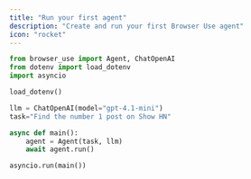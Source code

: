 ```yaml
---
title: "Run your first agent"
description: "Create and run your first Browser Use agent"
icon: "rocket"
---
```


```python agent.py
from browser_use import Agent, ChatOpenAI
from dotenv import load_dotenv
import asyncio

load_dotenv()

llm = ChatOpenAI(model="gpt-4.1-mini")
task="Find the number 1 post on Show HN"

async def main():
    agent = Agent(task, llm)
    await agent.run()

asyncio.run(main())
```
